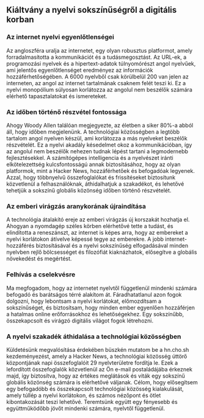 

<CallToAction />

<Steps>

## Kiáltvány a nyelvi sokszínűségről a digitális korban

### Az internet nyelvi egyenlőtlenségei

Az angloszféra uralja az internetet, egy olyan robusztus platformot, amely forradalmasította a kommunikációt és a tudásmegosztást. Az URL-ek, a programozási nyelvek és a hipertext-adatok túlnyomórészt angol nyelvűek, ami jelentős egyenlőtlenséget eredményez az információk hozzáférhetőségében. A 6000 nyelvből csak körülbelül 200 van jelen az interneten, az angol az internet tartalmának csaknem felét teszi ki. Ez a nyelvi monopólium súlyosan korlátozza az angolul nem beszélők számára elérhető tapasztalatokat és ismereteket.

### Az időben történő részvétel fontossága

Ahogy Woody Allen találóan megjegyezte, az életben a siker 80%-a abból áll, hogy időben megjelenünk. A technológiai közösségben a legtöbb tartalom angol nyelven készül, ami korlátozza a más nyelveket beszélők részvételét. Ez a nyelvi akadály késedelmet okoz a kommunikációban, így az angolul nem beszélők nehezen tudnak lépést tartani a legmodernebb fejlesztésekkel. A számítógépes intelligencia és a nyelvészet iránti elkötelezettség kulcsfontosságú annak biztosításához, hogy az olyan platformok, mint a Hacker News, hozzáférhetőek és befogadóak legyenek. Azzal, hogy többnyelvű összefoglalókat és frissítéseket biztosítunk közvetlenül a felhasználóknak, áthidalhatjuk a szakadékot, és lehetővé tehetjük a sokszínű globális közönség időben történő részvételét.

### Az emberi virágzás aranykorának újraindítása

A technológia átalakító ereje az emberi virágzás új korszakát hozhatja el. Ahogyan a nyomdagép széles körben elérhetővé tette a tudást, és elindította a reneszánszt, az internet is képes arra, hogy az embereket a nyelvi korlátokon átívelve képessé tegye az emberekre. A jobb internet-hozzáférés biztosításával és a nyelvi sokszínűség elfogadásával minden nyelvben rejlő bölcsességet és filozófiát kiaknázhatok, elősegítve a globális növekedést és megértést.

### Felhívás a cselekvésre

Ma megfogadom, hogy az internetet nyelvtől függetlenül mindenki számára befogadó és barátságos térré alakítom át. Fáradhatatlanul azon fogok dolgozni, hogy lebontsam a nyelvi korlátokat, előmozdítsam a sokszínűséget, és biztosítsam, hogy minden ember egyenlően hozzáférjen a hatalmas online erőforrásokhoz és lehetőségekhez. Egy sokszínűbb, összekapcsolt és virágzó digitális világot fogok létrehozni.

### A nyelvi szakadék áthidalása a technológiai közösségben

Küldetésünk megvalósítása érdekében büszkén mutatom be a hn.cho.sh kezdeményezést, amely a Hacker News, a technológiai közösség úttörő központjának napi összefoglalóit 29 nyelvterületre fordítja le. Ezek a lefordított összefoglalók közvetlenül az Ön e-mail postaládájába érkeznek majd, így biztosítva, hogy az értékes meglátások és viták egy sokszínű globális közönség számára is elérhetővé váljanak. Célom, hogy elősegítsem egy befogadóbb és összekapcsolt technológiai közösség kialakulását, amely túllép a nyelvi korlátokon, és számos nézőpont és ötlet kibontakozását teszi lehetővé. Teremtsünk együtt egy fényesebb és együttműködőbb jövőt mindenki számára, nyelvtől függetlenül.

</Steps>
